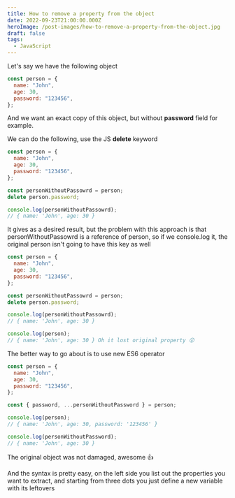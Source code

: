 ```yaml
---
title: How to remove a property from the object
date: 2022-09-23T21:00:00.000Z
heroImage: /post-images/how-to-remove-a-property-from-the-object.jpg
draft: false
tags:
  - JavaScript
---
```


Let's say we have the following object

```javascript
const person = {
  name: "John",
  age: 30,
  password: "123456",
};
```

And we want an exact copy of this object, but without **password** field for example.

We can do the following, use the JS **delete** keyword

```javascript
const person = {
  name: "John",
  age: 30,
  password: "123456",
};

const personWithoutPassowrd = person;
delete person.password;

console.log(personWithoutPassowrd);
// { name: 'John', age: 30 }
```

It gives as a desired result, but the problem with this approach is that personWithoutPassowrd is a reference of person, so if we console.log it, the original person isn't going to have this key as well

```javascript
const person = {
  name: "John",
  age: 30,
  password: "123456",
};

const personWithoutPassowrd = person;
delete person.password;

console.log(personWithoutPassowrd);
// { name: 'John', age: 30 }

console.log(person);
// { name: 'John', age: 30 } Oh it lost original property 😲
```

The better way to go about is to use new ES6 operator

```javascript
const person = {
  name: "John",
  age: 30,
  password: "123456",
};

const { password, ...personWithoutPassword } = person;

console.log(person);
// { name: 'John', age: 30, password: '123456' }

console.log(personWithoutPassword);
// { name: 'John', age: 30 }
```

The original object was not damaged, awesome 👍

And the syntax is pretty easy, on the left side you list out the properties you want to extract, and starting from three dots you just define a new variable with its leftovers
